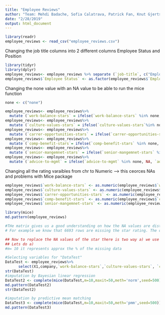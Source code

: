 ```yaml
---
title: "Employee Reviews"
author: "Team: Mehdi Badache, Sofia Calatrava, Patrick Fan, Knut Gjertsen, Madalene Stonemann"
date: "2/28/2019"
output: html_document
---
```


```r
library(readr)
employee_reviews <- read_csv("employee_reviews.csv")
```

Changing the job title columns into 2 different columns Employee Status and Position
```r
library(tidyr)
library(dplyr)
employee_reviews<- employee_reviews %>% separate (`job-title`, c("Employee Status", "Position"), sep = "-" )
employee_reviews$`Employee Status` <- as.factor(employee_reviews$`Employee Status`)
```

Changing the none value with an NA value to be able to run the mice function
```r
none <- c("none")
```

```r
employee_reviews<- employee_reviews%>% 
  mutate (`work-balance-stars` = ifelse(`work-balance-stars` %in% none, NA, `work-balance-stars`))
employee_reviews<- employee_reviews%>%
  mutate (`culture-values-stars` = ifelse(`culture-values-stars`%in% none, NA, `culture-values-stars`))
employee_reviews<- employee_reviews%>%
  mutate (`carrer-opportunities-stars` = ifelse(`carrer-opportunities-stars` %in% none, NA, `carrer-opportunities-stars`))
employee_reviews<- employee_reviews%>%
  mutate (`comp-benefit-stars`= ifelse(`comp-benefit-stars` %in% none, NA, `comp-benefit-stars`))
employee_reviews<- employee_reviews%>%
  mutate (`senior-mangemnet-stars` = ifelse(`senior-mangemnet-stars` %in% none, NA, `senior-mangemnet-stars`))
employee_reviews<- employee_reviews%>%
  mutate (`advice-to-mgmt` = ifelse(`advice-to-mgmt` %in% none, NA, `advice-to-mgmt`))
```

Changing all the rating varaibles from chr to Numeric --> this ceorces NAs and problems with Mice package 
```r
employee_reviews$`work-balance-stars` <- as.numeric(employee_reviews$`work-balance-stars`)
employee_reviews$`culture-values-stars` <- as.numeric(employee_reviews$`culture-values-stars`)
employee_reviews$`carrer-opportunities-stars` <- as.numeric(employee_reviews$`carrer-opportunities-stars`)
employee_reviews$`comp-benefit-stars` <- as.numeric(employee_reviews$`comp-benefit-stars`)
employee_reviews$`senior-mangemnet-stars` <- as.numeric(employee_reviews$`senior-mangemnet-stars`)
```

```r
library(mice)
md.pattern(employee_reviews)

#THe matrix gives us a good understanding on how the NA values are distrbuted in the data. 
# For example we know that 6693 rows are missing the star rating. The overall rating are complete. 

## Now to replace the NA values of the star there is two way a) we use the mice package (ppm, midastouch...) b) we simply replace it with the value of the overall ratings (make sense to me..)
## Lets do a)
#m= 10 it represents approx the % of the missing data

#Selecting variables for "DataTest"
DataTest <- employee_reviews%>% 
      select(X1,company,`work-balance-stars`,`culture-values-stars`, `carrer-opportunities-stars`, `comp-benefit-stars`, `senior-mangemnet-stars`)
str(DataTest)
#imputation by Bayesian linear regression
DataTest2 <- complete(mice(DataTest,m=10,maxit=50,meth='norm',seed=500))
md.pattern(DataTest2)
str(DataTest2)

#imputation by predictive mean matching
DataTest3 <- complete(mice(DataTest,m=10,maxit=50,meth='pmm',seed=500))
md.pattern(DataTest3)


```


```r
```

```r
```

```r
```

```r
```

```r
```

```r
```
